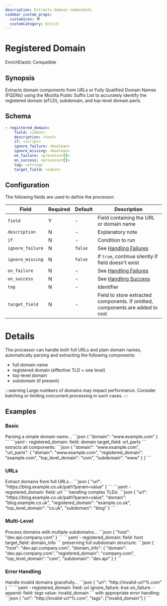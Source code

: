 ```yaml
---
description: Extracts domain components
sidebar_custom_props: 
  customIcon: 🌍
  customCategory: Enrich
---
```


# Registered Domain

<span className="theme-doc-version-badge badge badge--primary">Enrich</span><span className="theme-doc-version-badge badge badge--secondary">Elastic Compatible</span>

## Synopsis

Extracts domain components from URLs or Fully Qualified Domain Names (FQDNs) using the Mozilla Public Suffix List to accurately identify the registered domain (eTLD), subdomain, and top-level domain parts.

## Schema

```yaml {2}
- registered_domain:
    field: <ident>
    description: <text>
    if: <script>
    ignore_failure: <boolean>
    ignore_missing: <boolean>
    on_failure: <processor[]>
    on_success: <processor[]>
    tag: <string>
    target_field: <ident>
```

## Configuration

The following fields are used to define the processor:

|Field|Required|Default|Description|
|---|---|---|---|
|`field`|Y|-|Field containing the URL or domain name|
|`description`|N|-|Explanatory note|
|`if`|N|-|Condition to run|
|`ignore_failure`|N|`false`|See [Handling Failures](../handling-failures.mdx)|
|`ignore_missing`|N|`false`|If `true`, continue silently if field doesn't exist|
|`on_failure`|N|-|See [Handling Failures](../handling-failures.mdx)|
|`on_success`|N|-|See [Handling Success](../handling-success.mdx)|
|`tag`|N|-|Identifier|
|`target_field`|N|-|Field to store extracted components. If omitted, components are added to root|

# Details

The processor can handle both full URLs and plain domain names, automatically parsing and extracting the following components:

- full domain name
- registered domain (effective TLD + one level)
- top-level domain
- subdomain (if present)

:::warning
Large numbers of domains may impact performance. Consider batching or limiting concurrent processing in such cases.
:::

## Examples

### Basic

<ExampleGrid>
  <CommentCol>
    Parsing a simple domain name...
  </CommentCol>
  <CodeCol>
    ```json
    {
      "domain": "www.example.com"
    }
    ```
    ```yaml
    - registered_domain:
        field: domain
        target_field: url_parts
    ```
  </CodeCol>
  <CommentCol>
    extracts all components:
  </CommentCol>
  <CodeCol>
    ```json
    {
      "domain": "www.example.com",
      "url_parts": {
        "domain": "www.example.com",
        "registered_domain": "example.com",
        "top_level_domain": "com",
        "subdomain": "www"
      }
    }
    ```
  </CodeCol>
</ExampleGrid>

### URLs

<ExampleGrid>
  <CommentCol>
    Extract domains from full URLs...
  </CommentCol>
  <CodeCol>
    ```json
    {
      "url": "https://blog.example.co.uk/path?param=value"
    }
    ```
    ```yaml
    - registered_domain:
        field: url
    ```
  </CodeCol>
  <CommentCol>
    handling complex TLDs:
  </CommentCol>
  <CodeCol>
    ```json
    {
      "url": "https://blog.example.co.uk/path?param=value",
      "domain": "blog.example.co.uk",
      "registered_domain": "example.co.uk",
      "top_level_domain": "co.uk",
      "subdomain": "blog"
    }
    ```
  </CodeCol>
</ExampleGrid>

### Multi-Level

<ExampleGrid>
  <CommentCol>
    Process domains with multiple subdomains...
  </CommentCol>
  <CodeCol>
    ```json
    {
      "host": "dev.api.company.com"
    }
    ```
    ```yaml
    - registered_domain:
        field: host
        target_field: domain_info
    ```
  </CodeCol>
  <CommentCol>
    preserving full subdomain structure:
  </CommentCol>
  <CodeCol>
    ```json
    {
      "host": "dev.api.company.com",
      "domain_info": {
        "domain": "dev.api.company.com",
        "registered_domain": "company.com",
        "top_level_domain": "com",
        "subdomain": "dev.api"
      }
    }
    ```
  </CodeCol>
</ExampleGrid>

### Error Handling

<ExampleGrid>
  <CommentCol>
    Handle invalid domains gracefully...
  </CommentCol>
  <CodeCol>
    ```json
    {
      "url": "http://invalid-url^%.com"
    }
    ```
    ```yaml
    - registered_domain:
        field: url
        ignore_failure: true
        on_failure:
          - append:
            field: tags
            value: invalid_domain
    ```
  </CodeCol>
  <CommentCol>
    with appropriate error handling:
  </CommentCol>
  <CodeCol>
    ```json
    {
      "url": "http://invalid-url^%.com",
      "tags": ["invalid_domain"]
    }
    ```
  </CodeCol>
</ExampleGrid>
